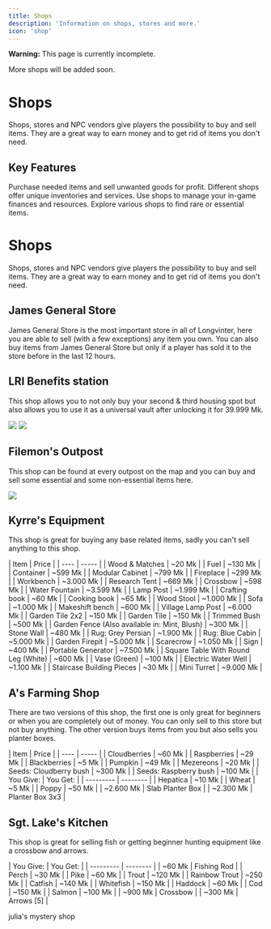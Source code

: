 ```yaml
---
title: Shops
description: 'Information on shops, stores and more.'
icon: 'shop'
---
```


<Warning>**Warning:** This page is currently incomplete.</Warning>

<Check>More shops will be added soon.</Check>

# Shops

Shops, stores and NPC vendors give players the possibility to buy and sell items. They are a great way to earn money and to get rid of items you don't need.

## Key Features

<CardGroup cols={2}>
  <Card title="Buy and Sell" icon="arrow-right-arrow-left">
    Purchase needed items and sell unwanted goods for profit.
  </Card>
  <Card title="Specialized Vendors" icon="store">
    Different shops offer unique inventories and services.
  </Card>
  <Card title="Economy Management" icon="coins">
    Use shops to manage your in-game finances and resources.
  </Card>
  <Card title="Item Discovery" icon="magnifying-glass">
    Explore various shops to find rare or essential items.
  </Card>
</CardGroup>

# Shops

Shops, stores and NPC vendors give players the possibility to buy and sell items. They are a great way to earn money and to get rid of items you don't need.

## James General Store

James General Store is the most important store in all of Longvinter, here you are able to sell (with a few exceptions) any item you own. You can also buy items from James General Store but only if a player has sold it to the store before in the last 12 hours.

## LRI Benefits station

This shop allows you to not only buy your second & third housing spot but also allows you to use it as a universal vault after unlocking it for 39.999 Mk.


<Accordion title="Listings & Universal Vault:">
<Tabs>
<Tab title="Shop's Inventory:">
<img
  style={{ borderRadius: '0.5rem' }}
  src="https://uo.uuvana.com/longvinter/assets/img/LRI.png"
/>
</Tab>


<Tab title="Universal Vault Preview">
<img
  style={{ borderRadius: '0.5rem' }}
  src="https://i.imgur.com/yqi7Gqv.png"
/>
</Tab>
</Tabs>
</Accordion>

## Filemon's Outpost

This shop can be found at every outpost on the map and you can buy and sell some essential and some non-essential items here.

<Accordion title="Shop's Inventory:">
<img
  style={{ borderRadius: '0.5rem' }}
  src="https://i.imgur.com/rMT4PNL.png"
/>
</Accordion>

## Kyrre's Equipment

This shop is great for buying any base related items, sadly you can't sell anything to this shop.

<Accordion title="Shop's Inventory:">
| Item | Price |
| ---- | ----- |
| Wood & Matches | ~20 Mk |
| Fuel | ~130 Mk |
| Container | ~599 Mk |
| Modular Cabinet | ~799 Mk |
| Fireplace | ~299 Mk |
| Workbench | ~3.000 Mk |
| Research Tent | ~669 Mk |
| Crossbow | ~598 Mk |
| Water Fountain | ~3.599 Mk |
| Lamp Post | ~1.999 Mk |
| Crafting book | ~60 Mk |
| Cooking book | ~65 Mk |
| Wood Stool | ~1.000 Mk |
| Sofa | ~1.000 Mk |
| Makeshift bench | ~600 Mk |
| Village Lamp Post | ~6.000 Mk |
| Garden Tile 2x2 | ~150 Mk |
| Garden Tile | ~150 Mk |
| Trimmed Bush | ~500 Mk |
| Garden Fence (Also available in: Mint, Blush) | ~300 Mk |
| Stone Wall | ~480 Mk |
| Rug: Grey Persian | ~1.900 Mk |
| Rug: Blue Cabin | ~5.000 Mk |
| Garden Firepit | ~5.000 Mk |
| Scarecrow | ~1.050 Mk |
| Sign | ~400 Mk |
| Portable Generator | ~7.500 Mk |
| Square Table With Round Leg (White) | ~600 Mk |
| Vase (Green) | ~100 Mk |
| Electric Water Well | ~1.100 Mk |
| Staircase Building Pieces | ~30 Mk |
| Mini Turret | ~9.000 Mk |

</Accordion>

## A's Farming Shop

There are two versions of this shop, the first one is only great for beginners or when you are completely out of money. You can only sell to this store but not buy anything. The other version buys items from you but also sells you planter boxes.

<Accordion title="Shop's Type:">
<Tabs>
<Tab title="Type A">
| Item | Price |
| ---- | ----- |
| Cloudberries | ~60 Mk |
| Raspberries | ~29 Mk |
| Blackberries | ~5 Mk |
| Pumpkin | ~49 Mk |
| Mezereons | ~20 Mk |
| Seeds: Cloudberry bush | ~300 Mk |
| Seeds: Raspberry bush | ~100 Mk |
</Tab>


<Tab title="Type B">
| You Give: | You Get: |
| --------- | -------- |
| Hepatica | ~10 Mk |
| Wheat | ~5 Mk |
| Poppy | ~50 Mk |
| ~2.600 Mk | Slab Planter Box |
| ~2.300 Mk | Planter Box 3x3 |
</Tab>
</Tabs>
</Accordion>

## Sgt. Lake's Kitchen
This shop is great for selling fish or getting beginner hunting equipment like a crossbow and arrows.

<Accordion title="Shop's Inventory:">
| You Give: | You Get: |
| --------- | -------- |
| ~60 Mk | Fishing Rod |
| Perch | ~30 Mk |
| Pike | ~60 Mk |
| Trout | ~120 Mk |
| Rainbow Trout | ~250 Mk |
| Catfish | ~140 Mk |
| Whitefish | ~150 Mk |
| Haddock | ~60 Mk |
| Cod | ~150 Mk |
| Salmon | ~100 Mk |
| ~900 Mk | Crossbow |
| ~300 Mk | Arrows [5] |
</Accordion>




julia's mystery shop